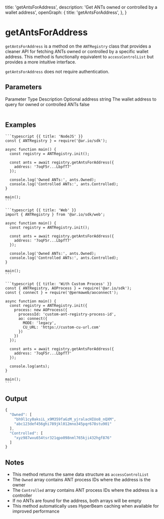
  title: 'getAntsForAddress',
  description: 'Get ANTs owned or controlled by a wallet address',
  openGraph: {
    title: 'getAntsForAddress',
  },
}

# getAntsForAddress

`getAntsForAddress` is a method on the `ANTRegistry` class that provides a cleaner API for fetching ANTs owned or controlled by a specific wallet address. This method is functionally equivalent to `accessControlList` but provides a more intuitive interface.

`getAntsForAddress` does not require authentication.

## Parameters

<Table>
  <Table.Head>
    <Table.Row>
      <Table.Header>Parameter</Table.Header>
      <Table.Header>Type</Table.Header>
      <Table.Header>Description</Table.Header>
      <Table.Header>Optional</Table.Header>
    </Table.Row>
  </Table.Head>
  <Table.Body>
    <Table.Row>
      <Table.Cell className="font-semibold">address</Table.Cell>
      <Table.Cell>string</Table.Cell>
      <Table.Cell>
        The wallet address to query for owned or controlled ANTs
      </Table.Cell>
      <Table.Cell>false</Table.Cell>
    </Table.Row>
  </Table.Body>
</Table>

## Examples

<CodeGroup title="getAntsForAddress">

    ```typescript {{ title: 'NodeJS' }}
    const { ANTRegistry } = require('@ar.io/sdk');

    async function main() {
      const registry = ANTRegistry.init();

      const ants = await registry.getAntsForAddress({
        address: '7oqF5r...LbpfT7'
      });

      console.log('Owned ANTs:', ants.Owned);
      console.log('Controlled ANTs:', ants.Controlled);
    }

    main();
    ```

    ```typescript {{ title: 'Web' }}
    import { ANTRegistry } from '@ar.io/sdk/web';

    async function main() {
      const registry = ANTRegistry.init();

      const ants = await registry.getAntsForAddress({
        address: '7oqF5r...LbpfT7'
      });

      console.log('Owned ANTs:', ants.Owned);
      console.log('Controlled ANTs:', ants.Controlled);
    }

    main();
    ```

    ```typescript {{ title: 'With Custom Process' }}
    const { ANTRegistry, AOProcess } = require('@ar.io/sdk');
    const { connect } = require('@permaweb/aoconnect');

    async function main() {
      const registry = ANTRegistry.init({
        process: new AOProcess({
          processId: 'custom-ant-registry-process-id',
          ao: connect({
            MODE: 'legacy',
            CU_URL: 'https://custom-cu-url.com'
          })
        })
      });

      const ants = await registry.getAntsForAddress({
        address: '7oqF5r...LbpfT7'
      });

      console.log(ants);
    }

    main();
    ```

</CodeGroup>

## Output

```js
{
  "Owned": [
    "bh9l1cy0aksiL_x9M359faGzM_yjralacHIUo8_nQXM",
    "abc123def456ghi789jkl012mno345pqr678stu901"
  ],
  "Controlled": [
    "xyz987wvu654tsr321qpo098nml765kji432hgf876"
  ]
}
```

## Notes

- This method returns the same data structure as `accessControlList`
- The `Owned` array contains ANT process IDs where the address is the owner
- The `Controlled` array contains ANT process IDs where the address is a controller
- If no ANTs are found for the address, both arrays will be empty
- This method automatically uses HyperBeam caching when available for improved performance
